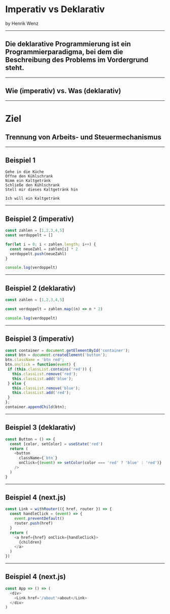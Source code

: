 


<Head>
  <title>Imperativ vs Deklarativ</title>
</Head>


# Imperativ vs Deklarativ
by Henrik Wenz

---

## Die deklarative Programmierung ist ein Programmierparadigma, bei dem die Beschreibung des Problems im Vordergrund steht.

---

## Wie (imperativ) vs. Was (deklarativ)

---

# Ziel
## Trennung von Arbeits- und Steuermechanismus

---

## Beispiel 1

```
Gehe in die Küche
Öffne den Kühlschrank
Nimm ein Kaltgetränk
Schließe den Kühlschrank
Stell mir dieses Kaltgetränk hin
```

```
Ich will ein Kaltgetränk
```

---

## Beispiel 2 (imperativ)

```js
const zahlen = [1,2,3,4,5]
const verdoppelt = []

for(let i = 0; i < zahlen.length; i++) {
  const neueZahl = zahlen[i] * 2
  verdoppelt.push(neueZahl)
}

console.log(verdoppelt)
```

---

## Beispiel 2 (deklarativ)

```js
const zahlen = [1,2,3,4,5]

const verdoppelt = zahlen.map((n) => n * 2)

console.log(verdoppelt)
```

---

## Beispiel 3 (imperativ)

```js
const container = document.getElementById('container');
const btn = document.createElement('button');
btn.className = 'btn red';
btn.onclick = function(event) {
 if (this.classList.contains('red')) {
   this.classList.remove('red');
   this.classList.add('blue');
 } else {
   this.classList.remove('blue');
   this.classList.add('red');
 }
};
container.appendChild(btn);
```

---

## Beispiel 3 (deklarativ)

```js
const Button = () => {
  const [color, setColor] = useState('red')
  return (
    <button 
      className={`btn`}
      onClick={(event) => setColor(color === 'red' ? 'blue' : 'red')}
    />
  )
}
```

---

## Beispiel 4 (next.js)

```js
const Link = withRouter(({ href, router }) => {
  const handleClick = (event) => {
    event.preventDefault()
    router.push(href)
  }
  return (
    <a href={href} onClick={handleClick}>
      {children}
    </a>
  )
})
```

---

## Beispiel 4 (next.js)

```js
const App => () => (
  <div>
    <Link href='/about'>about</Link>
  </div>
)
```
